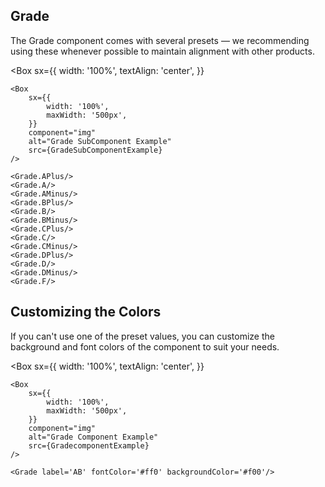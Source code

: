 
## Grade

The Grade component comes with several presets — we recommending using these whenever possible to maintain alignment with other products.

<Box
    sx={{
        width: '100%',
        textAlign: 'center',
    }}
>
    <Box
        sx={{
            width: '100%',
            maxWidth: '500px',
        }}
        component="img"
        alt="Grade SubComponent Example"
        src={GradeSubComponentExample}
    />
</Box>

```
<Grade.APlus/>
<Grade.A/>
<Grade.AMinus/>
<Grade.BPlus/>
<Grade.B/>
<Grade.BMinus/>
<Grade.CPlus/>
<Grade.C/>
<Grade.CMinus/>
<Grade.DPlus/>
<Grade.D/>
<Grade.DMinus/>
<Grade.F/>
```

## Customizing the Colors

If you can't use one of the preset values, you can customize the background and font colors of the component to suit your needs.

<Box
    sx={{
        width: '100%',
        textAlign: 'center',
    }}
>
    <Box
        sx={{
            width: '100%',
            maxWidth: '500px',
        }}
        component="img"
        alt="Grade Component Example"
        src={GradecomponentExample}
    />
</Box>

```
<Grade label='AB' fontColor='#ff0' backgroundColor='#f00'/>
```
